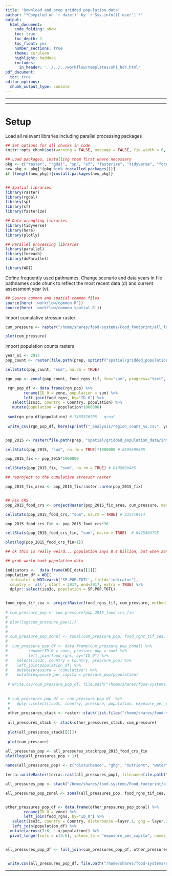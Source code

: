 ```yaml
---
title: 'Download and prep gridded population data'
author: "*Compiled on `r date()` by `r Sys.info()['user']`*"
output: 
  html_document:
    code_folding: show
    toc: true
    toc_depth: 1
    toc_float: yes
    number_sections: true
    theme: cerulean
    highlight: haddock
    includes: 
      in_header: '../../../workflow/templates/ohi_hdr.html'
pdf_document:
  toc: true
editor_options: 
  chunk_output_type: console
---
```



***


***

# Setup

Load all relevant libraries including parallel processing packages
```r

## Set options for all chunks in code
knitr::opts_chunk$set(warning = FALSE, message = FALSE, fig.width = 6, fig.height = 4, fig.path = "figs/")

## Load packages, installing them first where necessary
pkg <- c("raster", "rgdal", "sp", "sf", "fasterize", "tidyverse", "foreach", "parallel","doParallel")
new_pkg <- pkg[!(pkg %in% installed.packages())]
if (length(new_pkg)){install.packages(new_pkg)}


## Spatial libraries
library(raster)
library(rgdal)
library(sp)
library(sf)
library(fasterize)

## Data wrangling libraries
library(tidyverse)
library(here)
library(plotly)

## Parallel processing libraries
library(parallel)
library(foreach)
library(doParallel)

library(WDI)

```

Define frequently used pathnames. Change scenario and data years in file pathnames code chunk to reflect the most recent data (d) and current assessment year (v).
```r

## Source common and spatial common files
source(here('_workflow/common.R'))
source(here('_workflow/common_spatial.R'))


```


Import cumulative stressor raster

```r
cum_pressure <- raster("/home/shares/food-systems/Food_footprint/all_food_systems/analysis/stressor_summary/equal_area/rescaled/cumulative_stress/all_systems_cumulative_stress.tif") 

plot(cum_pressure)
```


Import population counts rasters 

```r

year_oi <- 2015
pop_count <- raster(file.path(prep, sprintf("spatial/gridded_population_data/int/human_count_%s.tif", year_oi)))

cellStats(pop_count, "sum", na.rm = TRUE)

rgn_pop <- zonal(pop_count, food_rgns_tif, fun="sum", progress="text", na.rm=TRUE)

 rgn_pop_df <- data.frame(rgn_pop) %>%
        rename(ID_0 = zone, population = sum) %>%
        left_join(food_rgns, by="ID_0") %>% 
   select(iso3c, country = Country, population) %>%
   mutate(population = population*1000000)
 
 sum(rgn_pop_df$population) # 7465326705 - great
 
 write_csv(rgn_pop_df, here(sprintf("_analysis/region_count_%s.csv", year_oi)))


pop_2015 <- raster(file.path(prep, "spatial/gridded_population_data/int/human_count_2015.tif"))

cellStats(pop_2015, "sum", na.rm = TRUE)*1000000 # 8105699405

pop_2015_fix <- pop_2015*1000000 

cellStats(pop_2015_fix, "sum", na.rm = TRUE) # 8105699405

## reproject to the cumulative stressor raster 

pop_2015_fix_area <- pop_2015_fix/raster::area(pop_2015_fix)


## Fix CRS 
pop_2015_food_crs <- projectRaster(pop_2015_fix_area, cum_pressure, method = "bilinear")

cellStats(pop_2015_food_crs, "sum", na.rm = TRUE) # 233719414

pop_2015_food_crs_fin <- pop_2015_food_crs*36

cellStats(pop_2015_food_crs_fin, "sum", na.rm = TRUE)  # 8425463795

plot(log(pop_2015_food_crs_fin+1))

## ok this is really weird... population says 8.4 billion, but when zonal extract we lose about 1 billion and that seems right...
```


```r

## grab world bank population data 

indicators <-  data.frame(WDI_data[[1]])
population_df = WDI(
  indicator = WDIsearch('SP.POP.TOTL', field='indicator'),
  country = 'all', start = 2017, end=2017, extra = TRUE) %>%
  dplyr::select(iso3c, population = SP.POP.TOTL)


food_rgns_tif_cea <- projectRaster(food_rgns_tif, cum_pressure, method = "ngb")
 
# cum_pressure_pop <- cum_pressure*pop_2015_food_crs_fin
# 
# plot(log(cum_pressure_pop+1))
# 
# 
# cum_pressure_pop_zonal <- zonal(cum_pressure_pop, food_rgns_tif_cea, fun = "sum", progress = "text", na.rm = TRUE)
# 
#  cum_pressure_pop_df <- data.frame(cum_pressure_pop_zonal) %>%
#         rename(ID_0 = zone, pressure_pop = sum) %>%
#         left_join(food_rgns, by="ID_0") %>% 
#    select(iso3c, country = Country, pressure_pop) %>%
#    left_join(population_df) %>%
#    mutate(pressure = "cumulative") %>%
#    mutate(exposure_per_capita = pressure_pop/population)
 
 # write.csv(cum_pressure_pop_df, file.path("/home/shares/food-systems/social_justice/_prep_files/food_pressures/cum_pressure_exposure.csv"), row.names = FALSE)
 
 
 # cum_pressures_pop_df <- cum_pressure_pop_df  %>%
 #   dplyr::select(iso3c, country, pressure, population, exposure_per_capita)
 # 
 other_pressures_stack <- raster::stack(list.files("/home/shares/food-systems/Food_footprint/all_food_systems/analysis/stressor_summary/equal_area/rescaled/stressors", full.names = TRUE))
 
 all_pressures_stack <- stack(other_pressures_stack, cum_pressure)
 
 plot(all_pressures_stack[[5]])
 
 plot(cum_pressure)
 
all_pressures_pop <- all_pressures_stack*pop_2015_food_crs_fin
plot(log(all_pressures_pop + 1))

names(all_pressures_pop) <- c("disturbance", "ghg", "nutrient", "water", "cumulative")

terra::writeRaster(terra::rast(all_pressures_pop), filename=file.path("/home/shares/food-systems/Food_footprint/all_food_systems/analysis/exposure/pressures_population.tif"), overwrite=TRUE) ## convert to terra spatRast and save so that we can preserve the layer names.. or you could save as a .grd file using raster. Either way will preserve the names. 

all_pressures_pop <- stack("/home/shares/food-systems/Food_footprint/all_food_systems/analysis/exposure/pressures_population.tif")

all_pressures_pop_zonal <- zonal(all_pressures_pop, food_rgns_tif_cea, fun = "sum", na.rm = TRUE)


other_pressures_pop_df <- data.frame(other_pressures_pop_zonal) %>%
        rename(ID_0 = zone) %>%
        left_join(food_rgns, by="ID_0") %>% 
   select(iso3c, country = Country, disturbance =layer.1, ghg = layer.2, nutrient = layer.3, water = layer.4) %>%
   left_join(population_df) %>%
  mutate(across(3:6, ~.x/population)) %>%
  pivot_longer(cols = c(3:6), values_to = "exposure_per_capita", names_to = "pressure") 


all_pressures_pop_df <- full_join(cum_pressures_pop_df, other_pressures_pop_df)


 write.csv(all_pressures_pop_df, file.path("/home/shares/food-systems/social_justice/_prep_files/food_pressures/all_pressure_exposure.csv"), row.names = FALSE)

```


***
